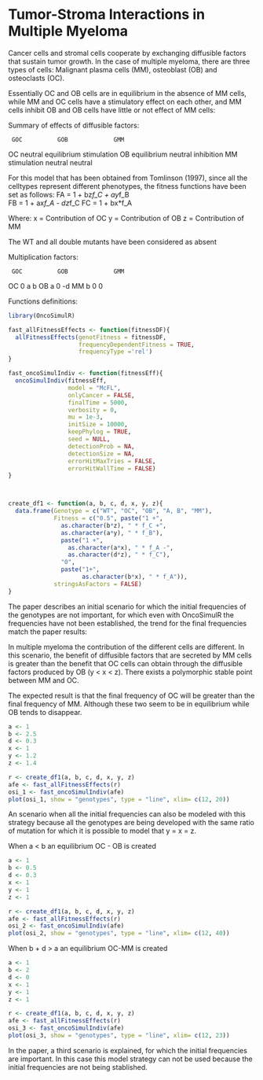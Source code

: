 
# Tumor-Stroma Interactions in Multiple Myeloma {#Myeloma}

Cancer cells and stromal cells cooperate by exchanging diffusible factors that 
sustain tumor growth. In the case of multiple myeloma, there are three types
of cells: Malignant plasma cells (MM), osteoblast (OB) and osteoclasts (OC).

Essentially OC and OB cells are in equilibrium in the absence of MM cells, while
MM and OC cells have a stimulatory effect on each other, and MM cells inhibit OB
and OB cells have little or not effect of MM cells:

Summary of effects of diffusible factors:

     GOC          GOB             GMM
OC  neutral       equilibrium     stimulation
OB  equilibrium   neutral         inhibition
MM  stimulation   neutral         neutral


For this model that has been obtained from Tomlinson (1997), since all the celltypes represent different phenotypes, the fitness functions have been set as follows:
FA = 1 + bz*f_C + ay*f_B            
FB = 1 + ax*f_A - dz*f_C
FC = 1 + bx*f_A

Where:
x = Contribution of OC
y = Contribution of OB
z = Contribution of MM

The WT and all double mutants have been considered as absent


Multiplication factors:

     GOC          GOB             GMM
OC    0            a               b
OB    a            0              -d
MM    b            0               0 

Functions definitions:
```r
library(OncoSimulR)

fast_allFitnessEffects <- function(fitnessDF){
  allFitnessEffects(genotFitness = fitnessDF,
                    frequencyDependentFitness = TRUE,
                    frequencyType ='rel')
}

fast_oncoSimulIndiv <- function(fitnessEff){
  oncoSimulIndiv(fitnessEff,
                 model = "McFL",
                 onlyCancer = FALSE,
                 finalTime = 5000,
                 verbosity = 0,
                 mu = 1e-3,
                 initSize = 10000,
                 keepPhylog = TRUE,
                 seed = NULL,
                 detectionProb = NA,
                 detectionSize = NA,
                 errorHitMaxTries = FALSE,
                 errorHitWallTime = FALSE)
}



create_df1 <- function(a, b, c, d, x, y, z){
  data.frame(Genotype = c("WT", "OC", "OB", "A, B", "MM"),
             Fitness = c("0.5", paste("1 +",
               as.character(b*z), " * f_C +", 
               as.character(a*y), " * f_B"),
               paste("1 +",
                 as.character(a*x), " * f_A -",
                 as.character(d*z), " * f_C"),
               "0", 
               paste("1+",
                     as.character(b*x), " * f_A")),
             stringsAsFactors = FALSE)
}
```


The paper describes an initial scenario for which the initial frequencies of the genotypes are not important, for which even with OncoSimulR the frequencies have not been established, the trend for the final frequencies match the paper results:

In multiple myeloma the contribution of the different cells are different. In this scenario, the benefit of diffusible factors that are secreted by MM cells is greater than the benefit that OC cells can obtain through the diffusible factors produced by OB (y < x < z). There exists a polymorphic stable point between MM and OC.

The expected result is that the final frequency of OC will be greater than the final frequency of MM. Although these two seem to be in equilibrium while OB tends to disappear.

```r
a <- 1
b <- 2.5
d <- 0.3
x <- 1
y <- 1.2
z <- 1.4

r <- create_df1(a, b, c, d, x, y, z)
afe <- fast_allFitnessEffects(r)
osi_1 <- fast_oncoSimulIndiv(afe)
plot(osi_1, show = "genotypes", type = "line", xlim= c(12, 20))

```

An scenario when all the initial frequencies can also be modeled with this strategy because all the genotypes are being developed with the same ratio of mutation for which it is possible to model that y = x = z.

When a < b an equilibrium OC - OB is created

```r
a <- 1
b <- 0.5
d <- 0.3
x <- 1
y <- 1
z <- 1

r <- create_df1(a, b, c, d, x, y, z)
afe <- fast_allFitnessEffects(r)
osi_2 <- fast_oncoSimulIndiv(afe)
plot(osi_2, show = "genotypes", type = "line", xlim= c(12, 40))
```

When b + d > a an equilibrium OC-MM is created

```r
a <- 1
b <- 2
d <- 0
x <- 1
y <- 1
z <- 1

r <- create_df1(a, b, c, d, x, y, z)
afe <- fast_allFitnessEffects(r)
osi_3 <- fast_oncoSimulIndiv(afe)
plot(osi_3, show = "genotypes", type = "line", xlim= c(12, 23))
```

In the paper, a third scenario is explained, for which the initial frequencies are important. In this case this model strategy can not be used because the initial frequencies are not being stablished.

